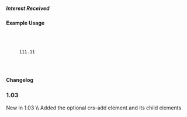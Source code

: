 ===== Interest Received ===== 
{{for revision 1.03}}
==== Example Usage ====



  <crs-add>
  
    <loan-status year="" currency="" value-date=""> 
      <interest-received>111.11</interest-received> 
    </loan-status>
   
  </crs-add>

==== Changelog ====
===1.03===
New in 1.03  \\
Added the optional crs-add element and its child elements